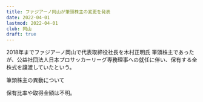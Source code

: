```yaml
---
title: ファジアーノ岡山が筆頭株主の変更を発表
date: 2022-04-01
lastmod: 2022-04-01
club: 岡山
draft: true
---
```


2018年までファジアーノ岡山で代表取締役社長を木村正明氏
筆頭株主であったが、公益社団法人日本プロサッカーリーグ専務理事への就任に伴い、保有する全株式を譲渡していたという。

<PanelLink to="https://www.fagiano-okayama.com/news/p1473057384.html">
  筆頭株主の異動について
</PanelLink>

保有比率や取得金額は不明。
